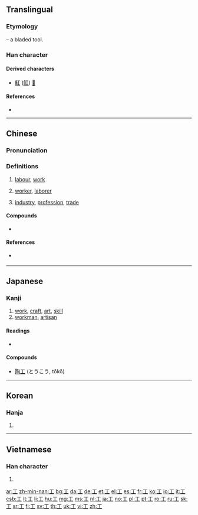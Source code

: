 {{also|エ|Appendix:Variations of "i"|uni=auto}}
==Translingual==
{{stroke order|type=animate}}

===Etymology===
{{Han etyl}}
{{liushu|p}} – a bladed tool.

===Han character===
{{Han char|rn=48|rad=工|as=00|sn=3|four=10100|canj=MLM}}

====Derived characters====
* [[魟]] ([[𫚉]]) [[𢖷]]

====References====
* {{Han ref|kx=0325.010|dkj=08714|dj=0626.020|hdz=10410.060|uh=5DE5|ud=24037|bh=A475|bd=42101}}

----

==Chinese==
{{zh-forms|alt=𠜝,㠪,𢀚,𢒅,㣉,𢒄}}

===Pronunciation===
{{zh-pron
|m=gōng
|ma=Zh-gong.ogg
|c=gung1
|h=pfs=kûng
|mn=kang/khang/kong
|mn_note=kang, khang - vernacular; kong - literary
|w=1kon
|mc=y
|oc=y
|cat=n
}}

===Definitions===
{{zh-hanzi}}

# [[labour]], [[work]]
#: {{zh-x|工作|work}}
# [[worker]], [[laborer]]
#: {{zh-x|工人|worker, laborer}}
#: {{zh-x|陶瓷工|potter}}
# [[industry]], [[profession]], [[trade]]

====Compounds====
* {{zh-l|工廠}}

====References====
* {{q|Min Nan}} {{thcwd|208}}

----

==Japanese==

===Kanji===
{{ja-kanji|grade=2|rs=工00}}

# [[work]], [[craft]], [[art]], [[skill]]
# [[workman]], [[artisan]]

====Readings====
* {{ja-readings
|goon=[[く]] (ku)
|kanon=[[こう]] (kō)
|kun=[[たくみ]] (takumi), [[わざ]] (waza), [[つかさ]] (tsukasa)}}

====Compounds====
* [[陶工]] (とうこう, tōkō)

----

==Korean==

===Hanja===
{{ko-hanja|hangeul=공|rv=gong|mr=kong|y=kwong|eumhun=장인, 로동, 노동|ehrv=jang'in, rodong, nodong|ehmr=chang'in, rotong, notong|ehy=cang.in, lwotwong, nwotwong}}

# {{defn|lang=ko|rv=jangin, rodong, nodong}}

----

==Vietnamese==

===Han character===
{{vi-hantu|[[công]], [[cong]], [[côông]], [[gồng]], [[trong]], [[cung]]|rs=工00}}

# {{defn|lang=vi|sort=工00}}

[[Category:CJKV radicals| ]]

[[ar:工]]
[[zh-min-nan:工]]
[[bg:工]]
[[da:工]]
[[de:工]]
[[et:工]]
[[el:工]]
[[es:工]]
[[fr:工]]
[[ko:工]]
[[io:工]]
[[it:工]]
[[csb:工]]
[[lt:工]]
[[li:工]]
[[hu:工]]
[[mg:工]]
[[ms:工]]
[[nl:工]]
[[ja:工]]
[[no:工]]
[[pl:工]]
[[pt:工]]
[[ro:工]]
[[ru:工]]
[[sk:工]]
[[sr:工]]
[[fi:工]]
[[sv:工]]
[[th:工]]
[[uk:工]]
[[vi:工]]
[[zh:工]]